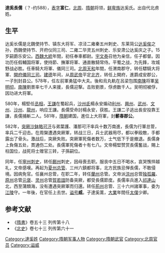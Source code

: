 '''達奚長儒'''（？-约588），[[表字|表字]]'''富仁'''，[[北周|北周]]、[[隋朝|隋朝]]将领，[[鲜卑族|鲜卑族]]达奚氏。出自代北虏姓。
==生平==
达奚长儒是北魏使持节、镇东大将军、凉泾二雍秦五州刺史、东莱简公[[达奚俟|达奚俟]]之孙，西魏使持节、开府仪同三司、二雍二华灵五州刺史、乐安肃公达奚庆之子。15岁嗣爵乐安公。[[西魏|西魏]][[大統|大統]]年間，初任奉車都尉。[[宇文泰|宇文泰]]召他为亲信，任子都督。因功历任假輔国将軍，使持節、撫軍将軍、通直散騎常侍。平蜀之战，为先鋒，攻城野战必胜。任車騎大将軍、儀同三司。[[北周|北周]][[天和_(北周)|天和]]年間，任渭南郡守，转任驃騎大将軍、[[開府儀同三司|開府儀同三司]]。[[建德|建德]]年间，从[[周武帝|周武帝]]平定[[北齐|北齐]]，转任上開府，進爵成安郡公，一子別封县公。578年，任左前軍勇猛中大夫。後和烏丸軌在呂梁包围[[南陳|南陳]]将軍[[吴明彻|吴明彻]]，[[南陳|南陳]]劉景率七千人来援，長儒迎撃。击败劉景，俘虏数千人。吴明彻被俘，因功进大将軍。

580年，楊堅任[[丞相|丞相]]，[[王謙|王謙]]在蜀起兵，[[沙州|沙州]][[氐|氐]]楊永安煽动[[利州|利州]]、[[興州|興州]]、[[武州|武州]]、[[文州|文州]]、[[沙州|沙州]]、[[龍州|龍州]]，响应王謙。長儒受命討楊永安，获胜。王謙二子逃出長安投靠王謙，長儒捕斬二人。581年，[[隋朝|隋朝]]建国，進位上大将軍，封'''蘄春郡公'''。

582年，[[突厥|突厥]][[沙鉢略可汗|沙鉢略可汗]]与弟葉護、潘那可汗率兵十数万南進，長儒为行軍总管，率兵二千迎击。在周槃遭遇突厥軍，转战三日，兵士武器用尽，都以拳殴敵，手都露出了骨头。激战后，突厥失败。突厥軍死傷者数万，士气低下于是撤退。長儒身上負傷五处，貫通伤二处。長儒軍死傷者十有七八。文帝楊堅赞赏長儒奮战，賜上柱国位，战死将士赠官三转，子孫嗣位。

同年，任[[寧州|寧州]][[刺史|刺史]]，转任[[鄜州|鄜州]]刺史，因母喪去职。服丧中五日不喝水，哀哭憔悴越礼，文帝感嘆。再起为[[夏州|夏州]][[总管|总管]]、三州六鎮都将事，北方民族忌惮長儒，不敢侵境。因病免官。任襄州总管，在职二年，转任[[蘭州|蘭州]]总管。文帝派[[涼州|涼州]]总管[[独孤羅|独孤羅]]、[[原州|原州]]总管[[元褒|元褒]]、[[灵州|灵州]]总管[[賀若誼|賀若誼]]防备突厥，都受長儒節度。長儒率兵進入[[祁連山|祁連山]]北，西至蒲類海，没有遭遇突厥軍而归還。转任[[荊州|荊州]]总管、三十六州諸軍事，委为[[江陵|江陵]]守。一年後，在官任上去世。[[谥号|谥号]]'''威'''。子達奚暠，[[大業|大業]]年間任[[太僕|太僕]]少卿。

==参考文献==
*《[[隋書|隋書]]》卷五十三 列传第十八
*《[[北史|北史]]》卷七十三 列传第六十一

[[Category:達奚姓|Category:達奚姓]]
[[Category:隋朝军事人物|Category:隋朝军事人物]]
[[Category:隋朝武官|Category:隋朝武官]]
[[Category:北周官员|Category:北周官员]]
[[Category:谥威|Category:谥威]]